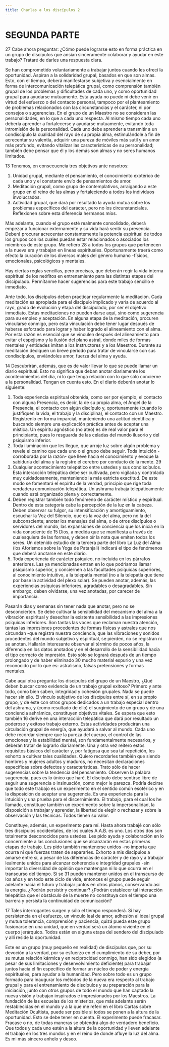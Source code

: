 ```yaml
---
title: Charlas a los discípulos 2
---
```


# SEGUNDA PARTE

<p><Pin lang="es">27</Pin> Cabe ahora preguntar: ¿Cómo puede lograrse esto en forma práctica en un grupo de discípulos que ansían sinceramente colaborar y ayudar en este trabajo? Trataré de darles una respuesta clara.</p>

Se han comprometido voluntariamente a trabajar juntos cuando les ofrecí la oportunidad. Aspiran a la solidaridad grupal, basados en que son almas. Esto, con el tiempo, deberá manifestarse subjetiva y esencialmente en forma de intercomunicación telepática grupal, como comprensión también grupal de los problemas y dificultades de cada uno, y como oportunidad grupal para ayudarse mutuamente. Esta ayuda no puede ni debe venir en virtud del esfuerzo o del contacto personal, tampoco por el planteamiento de problemas relacionados con las circunstancias y el carácter, ni por consejos o sugerencias. En el grupo de un Maestro no se consideran las personalidades, en lo que a cada uno respecta. Al mismo tiempo cada uno debería aprender a fortalecerse y ayudarse mutuamente, evitando toda intromisión de la personalidad. Cada uno debe aprender a transmitir a un condiscípulo la cualidad del rayo de su propia alma, estimulándole a fin de acrecentar su valentía, adquirir una pureza de móviles más sutil y un amor más profundo, evitando vitalizar las características de su personalidad; también debe pensar que él y los demás son almas y no seres humanos limitados.

<p><Pin lang="en">13</Pin> Tenemos, en consecuencia tres objetivos ante nosotros:</p>

1. Unidad grupal, mediante el pensamiento, el conocimiento exotérico de cada uno y el constante envío de pensamientos de amor.
2. Meditación grupal, como grupo de contemplativos, arraigando a este grupo en el reino de las almas y fortaleciendo a todos los individuos involucrados.
3. Actividad grupal, que dará por resultado la ayuda mutua sobre los problemas específicos del carácter, pero no los circunstanciales. Reflexionen sobre esta diferencia hermanos míos.

Más adelante, cuando el grupo esté realmente consolidado, deberá empezar a funcionar externamente y su vida hará sentir su presencia. Deberá procurar acrecentar constantemente la potencia espiritual de todos los grupos con los cuales puedan estar relacionados o asociados los miembros de este grupo. Me refiero <Pin lang="es">28</Pin> a todos los grupos que pertenecen a la nueva era y trabajan en líneas espirituales. Oportunamente traerá como efecto la curación de los diversos males del género humano -físicos, emocionales, psicológicos y mentales.

Hay ciertas reglas sencillas, pero precisas, que deberán regir la vida interna espiritual de los neófitos en entrenamiento para las distintas etapas del discipulado. Permítanme hacer sugerencias para este trabajo sencillo e inmediato.

Ante todo, los discípulos deben practicar regularmente la meditación. Cada meditación es apropiada para el discípulo implicado y varía de acuerdo al rayo, grado de evolución y etapa del discipulado, por ser el objetivo inmediato. Estas meditaciones no pueden darse aquí, sino como sugerencia para su empleo y aceptación. En alguna etapa de la meditación, procuren vincularse conmigo, pero esta vinculación debe tener lugar después de haberse esforzado para lograr y haber logrado el alineamiento con el alma. Por esta razón es esencial que se vinculen después del alineamiento para evitar el espejismo y la ilusión del plano astral, donde miles de formas mentales y entidades imitan a los Instructores y a los Maestros. Durante su meditación dediquen un breve período para tratar de vincularse con sus condiscípulos, enviándoles amor, fuerza del alma y ayuda.

<p><Pin lang="en">14</Pin> Descubrirán, además, que es de valor llevar lo que se puede llamar un diario espiritual. Esto no significa que deban anotar diariamente los acontecimientos del día, ni lo que tenga relación con lo que sólo concierne a la personalidad. Tengan en cuenta esto. En el diario deberán anotar lo siguiente:</p>

1. Toda experiencia espiritual obtenida, como ser por ejemplo, el contacto con alguna Presencia, es decir, la de su propia alma, el Ángel de la Presencia, el contacto con algún discípulo y, oportunamente (cuando lo justifiquen la vida, el trabajo y la disciplina), el contacto con un Maestro. Regístrenlo en forma imparcial, manteniendo una actitud científica y buscando siempre una explicación práctica antes de aceptar una mística. Un espíritu agnóstico (no ateo) es de real valor para el principiante, pues lo resguarda de las celadas del mundo ilusorio y del psiquismo inferior.
2. Toda iluminación que les llegue, que arroje luz sobre algún problema y revele el camino que cada uno o el grupo debe seguir. Toda intuición -corroborada por la razón- que lleve hacia el conocimiento y evoque la sabiduría del alma y la registre el cerebro por conducto de la mente. <Pin lang="es">29</Pin>
3. Cualquier acontecimiento telepático entre ustedes y sus condiscípulos. Esta interacción telepática debe ser cultivada, pero vigilada y controlada muy cuidadosamente, manteniendo la más estricta exactitud. De este modo se fomentará el espíritu de la verdad, principio que rige toda verdadera comunicación telepática. Un ashrama trabaja telepáticamente cuando está organizado plena y correctamente.
4. Deben registrar también todo fenómeno de carácter místico y espiritual. Dentro de esta categoría cabe la percepción de la luz en la cabeza. Deben observar su fulgor, su intensificación y amortiguamiento, escuchar la Voz del Silencio, que es la voz del alma, pero no la del subconsciente; anotar los mensajes del alma, o de otros discípulos o servidores del mundo, las expansiones de conciencia que los inicia en la vida consciente de <Pin lang="en">15</Pin> Dios, a medida que se manifiesta a través de cualesquiera de las formas, y deben oír la nota que emiten todos los seres. Un detenido estudio de la tercera parte del libro La Luz del Alma (los Aforismos sobre la Yoga de Patanjali) indicará el tipo de fenómenos que deberá anotarse en este diario.
5. Toda experiencia de carácter psíquico, no incluida en los párrafos anteriores. Las ya mencionadas entran en lo que podríamos llamar psiquismo superior, y conciernen a las facultades psíquicas superiores, al conocimiento intuitivo, a la telepatía mental (no a la telepatía que tiene por base la actividad del plexo solar). Se pueden anotar, además, las experiencias psíquicas inferiores, agradables o desagradables. Sin embargo, deben olvidarse, una vez anotadas, por carecer de importancia.

Pasarán días y semanas sin tener nada que anotar, pero no se desconcierten. Se debe cultivar la sensibilidad del mecanismo del alma a la vibración espiritual y desechar la existente sensibilidad a las impresiones psíquicas inferiores. Son tantas las voces que reclaman nuestra atención, tantas las impresiones procedentes de formas físicas y astrales que nos circundan -que registra nuestra conciencia, que las vibraciones y sonidos procedentes del mundo subjetivo y espiritual, se pierden, no se registran ni se anotan. Hallarán interesante observar al término de pocos años, la diferencia en los datos anotados y en el desarrollo de la sensibilidad hacia el tipo correcto de impresión. Esto sólo se logrará después de un tiempo prolongado y de haber eliminado <Pin lang="es">30</Pin> mucho material espurio y una vez reconocido por lo que es: astralismo, falsas pretensiones y formas mentales.

Cabe aquí otra pregunta: los discípulos del grupo de un Maestro, ¿Qué deben buscar como evidencia de un trabajo grupal exitoso? Primero y ante todo, como bien saben, integridad y cohesión grupales. Nada se puede hacer sin ello. El vínculo subjetivo de los discípulos entre sí, en su propio grupo, y de éste con otros grupos dedicados a un trabajo especial dentro del ashrama, y (como resultado de ello) el surgimiento de un grupo y de una conciencia ashrámica, constituyen objetivos vitales. Se espera que esto también <Pin lang="en">16</Pin> derive en una interacción telepática que dará por resultado un poderoso y exitoso trabajo externo. Estas actividades producirán una circulación grupal de energía, que ayudará a salvar al mundo. Cada uno debe recordar siempre que la pureza del cuerpo, el control de las emociones y la estabilidad mental, son fundamentalmente necesarios, y deberán tratar de lograrlo diariamente. Una y otra vez reitero estos requisitos básicos del carácter y, por fatigosa que sea tal repetición, les exhorto a cultivar tales cualidades. Quiero recordarles también que siendo hombres y mujeres adultos y maduros, no necesitan declaraciones específicas sobre defectos y características. Trato sólo de hacer sugerencias sobre la tendencia del pensamiento. Observen la palabra sugerencia, pues es lo único que haré. El discípulo debe sentirse libre de seguir una sugerencia o insinuación, como mejor le parezca. Podría decirse que todo este trabajo es un experimento en el sentido común esotérico y en la disposición de aceptar una sugerencia. Es una experiencia para la intuición y una prueba para el discernimiento. El trabajo, para el cual los he llamado, constituye también un experimento sobre la impersonalidad, la disposición a trabajar y aprender, la libertad de elegir o rechazar y sobre la observación y las técnicas. Todos tienen su valor.

Constituye, además, un experimento para mí. Hasta ahora trabajé con sólo tres discípulos occidentales, de los cuales A.A.B. es uno. Los otros dos son totalmente desconocidos para ustedes. Les pido ayuda y colaboración en lo concerniente a las conclusiones que se alcanzarán en estas primeras etapas de trabajo. Les pido también mantenerse unidos -no importa que ocurra ni qué fuerzas traten de separarles. Exhorto a mis discípulos a amarse entre sí, a pesar de las diferencias de carácter y de rayo y a trabajar lealmente unidos para alcanzar coherencia e integridad grupales -sin importar la diversidad de opinión que mantengan ni lo que ocurra en el transcurso del tiempo. Si se <Pin lang="es">31</Pin> pueden mantener unidos en el transcurso de los años y en todo este ciclo de vida, entonces el grupo puede seguir adelante hacia el futuro y trabajar juntos en otros planos, conservando así la energía. ¿Podrán persistir y continuar? ¿Podrán establecer tal interacción telepática que el obstáculo de la muerte no constituya con el tiempo una barrera y persista la continuidad de comunicación?

<p><Pin lang="en">17</Pin> Tales interrogantes surgen y sólo el tiempo responderá. Si hay persistencia en el esfuerzo, un vínculo leal de amor, adhesión al ideal grupal y mutua tolerancia, comprensión y paciencia, quizá pueda este grupo fusionarse en una unidad, que en verdad será un átomo viviente en el cuerpo jerárquico. Todos están en alguna etapa del sendero del discipulado y allí reside la oportunidad.</p>

Este es un grupo (muy pequeño en realidad) de discípulos que, por su devoción a la verdad, por su esfuerzo en el cumplimiento de su deber, por su mutua relación kármica y en reciprocidad conmigo, han sido elegidos (a pesar de sus limitaciones y desenvolvimiento deficiente) para trabajar juntos hacia el fin específico de formar un núcleo de poder y energía espirituales, para ayudar a la humanidad. Pero sobre todo es un grupo formado para inaugurar los métodos de la nueva era respecto al trabajo grupal y para el entrenamiento de discípulos y su preparación para la iniciación, junto con otros grupos de todo el mundo que han captado la nueva visión y trabajan inspirados e impresionados por los Maestros. La fundación de las escuelas de los misterios, que más adelante serán restablecidas en el mundo y a la que me referí en el libro Cartas sobre Meditación Ocultista, puede ser posible si todos se ponen a la altura de la oportunidad. Esto se debe tener en cuenta. El experimento puede fracasar. Fracase o no, de todas maneras se obtendrá algo de verdadero beneficio. Que todos y cada uno estén a la altura de la oportunidad y lleven adelante el trabajo en los tres mundos y en el reino de donde afluye la luz del alma. Es mi más sincero anhelo y deseo.
